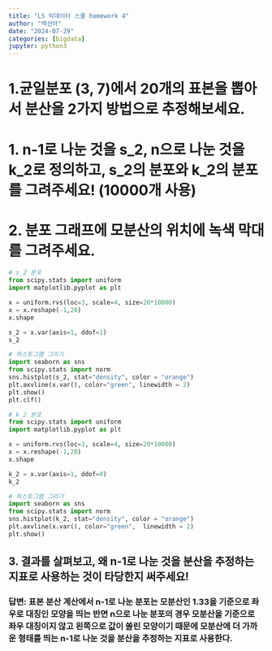 ```yaml
---
title: "LS 빅데이터 스쿨 homework 4"
author: "백선아"
date: "2024-07-29"
categories: [bigdata]
jupyter: python3
---
```

# 1.균일분포 (3, 7)에서 20개의 표본을 뽑아서 분산을 2가지 방법으로 추정해보세요.
# 1. n-1로 나눈 것을 s_2, n으로 나눈 것을 k_2로 정의하고, s_2의 분포와 k_2의 분포를 그려주세요! (10000개 사용)
# 2. 분포 그래프에 모분산의 위치에 녹색 막대를 그려주세요.
```python
# s_2 분포
from scipy.stats import uniform
import matplotlib.pyplot as plt

x = uniform.rvs(loc=3, scale=4, size=20*10000)
x = x.reshape(-1,20)
x.shape

s_2 = x.var(axis=1, ddof=1)
s_2

# 히스토그램 그리기
import seaborn as sns
from scipy.stats import norm
sns.histplot(s_2, stat="density", color = "orange")
plt.axvline(x.var(), color="green", linewidth = 2)
plt.show()
plt.clf()
```
```python
# k_2 분포
from scipy.stats import uniform
import matplotlib.pyplot as plt

x = uniform.rvs(loc=3, scale=4, size=20*10000)
x = x.reshape(-1,20)
x.shape

k_2 = x.var(axis=1, ddof=0)
k_2

# 히스토그램 그리기
import seaborn as sns
from scipy.stats import norm
sns.histplot(k_2, stat="density", color = "orange")
plt.axvline(x.var(), color="green",  linewidth = 2)
plt.show()
```

## 3. 결과를 살펴보고, 왜 n-1로 나눈 것을 분산을 추정하는 지표로 사용하는 것이 타당한지 써주세요!

### 답변: 표본 분산 계산에서 n-1로 나눈 분포는 모분산인 1.33을 기준으로 좌우로 대칭인 모양을 띄는 반면 n으로 나눈 분포의 경우 모분산을 기준으로 좌우 대칭이지 않고 왼쪽으로 값이 쏠린 모양이기 때문에 모분산에 더 가까운 형태를 띄는 n-1로 나눈 것을 분산을 추정하는 지표로 사용한다.
